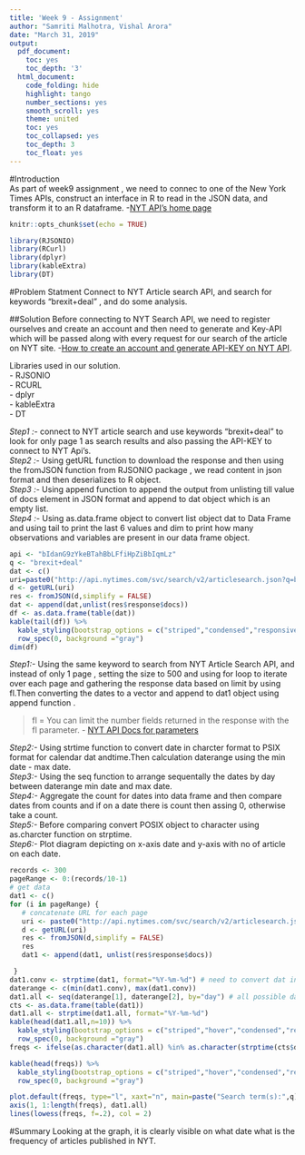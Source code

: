 ---
title: 'Week 9 - Assignment'
author: "Samriti Malhotra, Vishal Arora"
date: "March 31, 2019"
output:
  pdf_document:
    toc: yes
    toc_depth: '3'
  html_document:
    code_folding: hide
    highlight: tango
    number_sections: yes
    smooth_scroll: yes
    theme: united
    toc: yes
    toc_collapsed: yes
    toc_depth: 3
    toc_float: yes
---

#Introduction           
As part of week9 assignment , we need to connec to one of the New York Times APIs, construct an interface in R to read in the JSON data, and transform it to an R dataframe. -[NYT API's home page](https://developer.nytimes.com/apis)          

```{r setup, include=FALSE}
knitr::opts_chunk$set(echo = TRUE)
```

```{r install-library-list, eval=TRUE, include=FALSE, echo=TRUE}           
library(RJSONIO)
library(RCurl)
library(dplyr)
library(kableExtra)
library(DT)
```
            
#Problem Statment
Connect to NYT Article search API, and search for keywords "brexit+deal" , and do some analysis.          

##Solution
Before connecting to NYT Search API, we need to register ourselves and create an account and then need to generate and Key-API which will be passed along with every request for our search of the article on NYT site.
-[How to create an account and generate API-KEY on NYT API ](https://developer.nytimes.com/get-started).                   

Libraries used in our solution.                
- RJSONIO             
- RCURL            
- dplyr               
- kableExtra            
- DT


*Step1 :-* connect to NYT article search  and use keywords "brexit+deal" to look for only page 1 as search results and also passing the API-KEY to connect to NYT Api's.              
*Step2 :-* Using getURL function to download  the response and then using the fromJSON function from RJSONIO package , we read content in json format and then deserializes to R object.                    
*Step3 :-* Using append function to append the output from unlisting till value of docs element in JSON format and append to dat object which is an empty list.             
*Step4 :-* Using as.data.frame object to convert list object dat to Data Frame and using tail to print the last 6 values and dim to print how many observations and variables are present in our data frame object.


```{r }
api <- "bIdanG9zYkeBTahBbLFfiHpZiBbIqmLz" 
q <- "brexit+deal"
dat <- c()
uri=paste0("http://api.nytimes.com/svc/search/v2/articlesearch.json?q=brexit+deal&page=1&api-key=bIdanG9zYkeBTahBbLFfiHpZiBbIqmLz")
d <- getURL(uri)
res <- fromJSON(d,simplify = FALSE)
dat <- append(dat,unlist(res$response$docs))
df <- as.data.frame(table(dat))
kable(tail(df)) %>%
  kable_styling(bootstrap_options = c("striped","condensed","responsive"),full_width   = F,position = "left",font_size = 12) %>%
  row_spec(0, background ="gray")
dim(df)
```



*Step1:-*  Using the same keyword to search from NYT Article Search API, and instead of only 1 page , setting the size to 500 and using for loop to iterate over each page and gathering the response data based on limit by using fl.Then converting the dates to a vector and append to dat1 object using append function .            

> fl = You can limit the number fields returned in the response with the fl parameter. - [NYT API Docs for parameters](https://developer.nytimes.com/docs/articlesearch-product/1/overview)                

*Step2:-*  Using strtime function to convert date in charcter format to PSIX format for calendar dat andtime.Then calculation daterange using the min date - max date.                     
*Step3:-* Using the seq function to arrange sequentally the dates by day between daterange  min date and max date.                 
*Step4:-*  Aggregate the count for dates into data frame and then compare dates from counts and if on a date there is count then assing 0, otherwise take a count.             
*Step5:-*  Before comparing convert POSIX object to character using as.charcter function on strptime.                 
*Step6:-*  Plot diagram depicting on x-axis date and y-axis with no of article on each date.        

```{r }

records <- 300 
pageRange <- 0:(records/10-1)
# get data 
dat1 <- c()
for (i in pageRange) {
   # concatenate URL for each page
   uri <- paste0("http://api.nytimes.com/svc/search/v2/articlesearch.json?q=", q, "&page=", i, "&fl=pub_date&api-key=", api)
   d <- getURL(uri)
   res <- fromJSON(d,simplify = FALSE)
   res
   dat1 <- append(dat1, unlist(res$response$docs))  

 }
dat1.conv <- strptime(dat1, format="%Y-%m-%d") # need to convert dat into POSIX format
daterange <- c(min(dat1.conv), max(dat1.conv))
dat1.all <- seq(daterange[1], daterange[2], by="day") # all possible days
cts <- as.data.frame(table(dat1))
dat1.all <- strptime(dat1.all, format="%Y-%m-%d")
kable(head(dat1.all,n=10)) %>%
  kable_styling(bootstrap_options = c("striped","hover","condensed","responsive"),full_width   = F,position = "left",font_size = 12) %>%
  row_spec(0, background ="gray")
freqs <- ifelse(as.character(dat1.all) %in% as.character(strptime(cts$dat1, format="%Y-%m-%d")), cts$Freq, 0)

kable(head(freqs)) %>%
  kable_styling(bootstrap_options = c("striped","hover","condensed","responsive"),full_width   = F,position = "left",font_size = 12) %>%
  row_spec(0, background ="gray")

plot.default(freqs, type="l", xaxt="n", main=paste("Search term(s):",q), ylab="# of articles", xlab="date")
axis(1, 1:length(freqs), dat1.all)
lines(lowess(freqs, f=.2), col = 2)


```

#Summary 
Looking at the graph, it is clearly visible on what date what is the frequency of articles published in NYT.